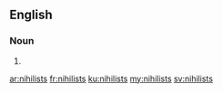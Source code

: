 ==English==

===Noun===
{{head|en|plural}}

# {{plural of|nihilist|lang=en}}

[[ar:nihilists]]
[[fr:nihilists]]
[[ku:nihilists]]
[[my:nihilists]]
[[sv:nihilists]]